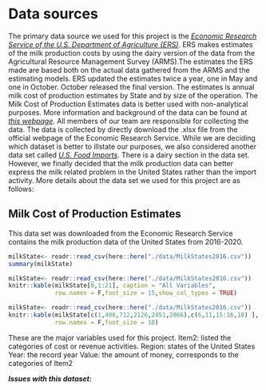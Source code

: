 # Data sources






The primary data source we used for this project is the [*Economic Research Service of the U.S. Department of Agriculture (ERS)*](https://www.usda.gov/). ERS makes estimates of the milk production costs by using the dairy version of the data from the Agricultural Resource Management Survey (ARMS).The estimates the ERS made are based both on the actual data gathered from the ARMS and the estimating models. ERS updated the estimates twice a year, one in May and one in October. October released the final version. The estimates is annual milk cost of production estimates by State and by size of the operation. The Milk Cost of Production Estimates data is better used with non-analytical purposes. More information and background of the data can be found at [*this webpage*](https://www.ers.usda.gov/data-products/milk-cost-of-production-estimates/methods/). 
All members of our team are responsible for collecting the data. The data is collected by directly download the .xlsx file from the official webpage of  the Economic Research Service. While we are deciding which dataset is better to illstate our purposes, we also considered another data set called [*U.S. Food Imports*](https://www.ers.usda.gov/data-products/us-food-imports/us-food-imports/#All%20tables%20in%20one%20file). There is a dairy section in the data set. However, we finally decided that the milk production data can better express the milk related problem in the United States rather than the import activity. More details about the data set we used for this project are as follows:


## Milk Cost of Production Estimates
This data set was downloaded from the Economic Research Service contains the milk production data of the United States from 2016-2020.

```r
milkState<- readr::read_csv(here::here("./data/MilkStates2016.csv"))
summary(milkState)
```


```r
milkState<- readr::read_csv(here::here("./data/MilkStates2016.csv"))
knitr::kable(milkState[0,1:21], caption = "All Variables",
             row.names = F,font_size = 15,show_col_types = TRUE)
```


```r
milkState<- readr::read_csv(here::here("./data/MilkStates2016.csv"))
knitr::kable(milkState[c(1,406,712,2126,2451,2866),c(6,11,15:16,18) ], caption = "Major variables used",
             row.names = F,font_size = 10)
```
These are the major variables used for this project.
Item2: listed the categories of cost or revenue activities.
Region: states of the United States
Year: the record year
Value: the amount of money, corresponds to the categories of Item2


***Issues with this dataset: ***

